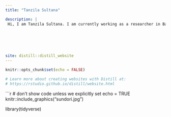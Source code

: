 ```yaml
---
title: "Tanzila Sultana"

description: |
 Hi, I am Tanzila Sultana. I am currently working as a researcher in Bangladesh Institute of Government and Management.
 





site: distill::distill_website
---
```


```r
knitr::opts_chunk$set(echo = FALSE)

# Learn more about creating websites with Distill at:
# https://rstudio.github.io/distill/website.html

```


```r
# don't show code unless we explicitly set echo = TRUE
knitr::include_graphics("sundori.jpg")

library(tidyverse)




